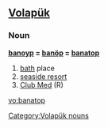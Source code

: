 ==[[Volapük]]==

===Noun===
'''[[banoyp]] = [[banöp]] = [[banatop]]'''

# [[bath]] place
# [[seaside resort]]
# [[Club Med]] (R)

[[Category:Volapük nouns]]

[[vo:banatop]]